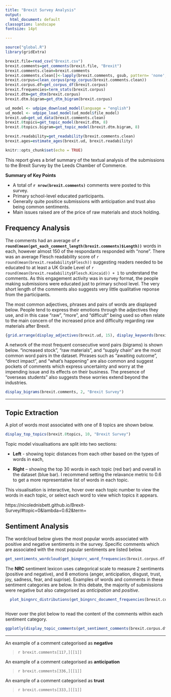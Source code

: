 ```yaml
---
title: "Brexit Survey Analysis"
output:
  html_document: default
classoption: landscape
fontsize: 14pt

---
```

```r
source("global.R")
library(gridExtra)

```

```r
brexit.file=read_csv("Brexit.csv")
brexit.comments=get_comments(brexit.file, "Brexit")
brexit.comments.clean=brexit.comments
brexit.comments.clean[]<-lapply(brexit.comments, gsub, pattern= 'none', replacement='')
brexit.corpus=clean_corpus(prep_corpus(brexit.comments.clean))
brexit.corpus.df=get_corpus_df(brexit.corpus)
brexit.frequencies=term_stats(brexit.corpus)
brexit.dtm=get_dtm(brexit.corpus)
brexit.dtm.bigram=get_dtm_bigram(brexit.corpus)

ud_model <- udpipe_download_model(language = "english")
ud_model <- udpipe_load_model(ud_model$file_model)
brexit.ud=get_ud_data(brexit.comments.clean)
brexit.8topics=get_topic_model(brexit.dtm, 8)
brexit.8topics.bigram=get_topic_model(brexit.dtm.bigram, 8)

brexit.readability=get_readability(brexit.comments.clean)
brexit.ages=estimate_ages(brexit.ud, brexit.readability)

```


```r
knitr::opts_chunk$set(echo = TRUE)
```

This report gives a brief summary of the textual analysis of the submissions to the Brexit Survey by the Leeds Chamber of Commerce. 

**Summary of Key Points**

  * A total of **`r nrow(brexit.comments)`** comments were posted to this survey.
  * Primary school-level educated participants.
  * Generally quite positice submissions with anticipation and trust also being common sentiments.
  * Main issues raised are of the price of raw materials and stock holding.
  


## Frequency Analysis

The comments had an average of **`r round(mean(get_each_comment_length(brexit.comments)$Length))`** words in each,  however almost 150 of the respondants responded with "none". There was an average Flesch readability score of `r round(mean(brexit.readability$Flesch))` suggesting readers needed to be educated to at least a UK Grade Level of `r round(mean(brexit.readability$Flesch.Kincaid)) + 1` to understand the comments. As this engagement activity was in survey format, the people making submissions were educated just to primary school level. The very short length of the comments also suggests very little qualitative reponse from the participants.

<!---
```r
summary(get_each_comment_length(brexit.comments)$Length)
```

```r
display_term_frequencies(brexit.frequencies, "Brexit Survey", 15 )
```
-->

The most common adjectives, phrases and pairs of words are displayed below. People tend to express their emotions through the adjectives they use, and in this case "raw", "more", and "difficult" being used so often relate to the main concern of the increased price and difficulty regarding raw materials after Brexit. 
```r
{grid.arrange(display_adjectives(brexit.ud, 15), display_keywords(brexit.ud, 15), ncol=2)}
```



A network of the most frequent consecutive word pairs (bigrams) is shown below. "increased stock", "raw materials", and "supply chain"
are the most common word pairs in the dataset. Phrases such as "awaiting outcome", "direct impact", and "what's happening" are also common and suggest pockets of comments which express uncertainty and worry at the impending issue and its effects on their business. The presence of "overseas students" also suggests these worries extend beyond the industries. 

```r
display_bigrams(brexit.comments, 2, "Brexit Survey")

```


***

## Topic Extraction

A plot of words most associated with one of 8 topics are shown below. 
<!---
Topic 8 is primarily about the technicalities of the application process with words such as "home office", "6 months", "application process", and "long tedious". Topic 6 is primarily about the lengthy application process and the costs associated with this, for example "paper work", "took long", "long expensive". 

A brief summary of those topics are:

Topic Number  | Common bigrams
-------- | ------------------
Topic 1  | mental health, blood sugars, life saving, self fund
Topic 2  | complete ban, trail hinting,
Topic 3  | funding needed, psychological support, available prescription, avoiding complications
Topic 4  | adult care, self management, managing condition
Topic 5  | long term, daughter diagnosed
Topic 6  | closed loop system, medical conditions, change diet, diabetes team
Topic 7  | healthcare, newly diagnosed
Topic 8  | basal insulin, checking blood, development type, weight gain
Topic 9  | postcode lottery, mental health, urine test
Topic 10  | nodeal brexit, quality of life, reassuring people, manage condition
--> 

<!---\begin{center}
\end{center}
![](Diabetes bigram topics.pdf)  


\begin{center}
\includegraphics{Diabetes bigram topics.pdf}
\end{center}
--> 

```r
display_top_topics(brexit.8topics, 10, "Brexit Survey")

```

<!--
```r
myColourHue= function(n=10) {
  hues = seq(15, 375, length = n + 1)
  hcl(h = hues, l = 45, c = 100)[1:n]
}
get_topic_wordcloud(brexit.8topics)
```
-->



Topic model visualisations are split into two sections:

  * **Left** - showing topic distances from each other based on the types of words in each,

  * **Right** – showing the top 30 words in each topic (red bar) and overall in the dataset (blue bar). I recommend setting the relavance metric to 0.6 to get a more representative list of words in each topic.

This visualisation is interactive, hover over each topic number to view the words in each topic, or select each word to view which topics it appears.  

https://nicolednisbett.github.io/Brexit-Survey/#topic=0&lambda=0.62&term=
<!--
```r
serVis(topicmodels2LDAvis(brexit.8topics), out.dir="a", open.browser = FALSE)
htmltools::includeHTML("a/index.html")
```

<head>
  <script src="a/d3.v3.js"></script>
  <script src="a/ldavis.js"></script>
  <link rel="stylesheet" type="text/css" href="a/lda.css">
</head>
<body>
  <div id = "mydiv"></div>
  <script>
    var vis = new LDAvis("#mydiv", "lda.json");
  </script>
</body>


<iframe width="1000" height="800" src="a/index.html" frameborder="0"></iframe>

-->


## Sentiment Analysis

The wordcloud below gives the most popular words associated with positive and negative sentiments in the survey. Specific comments
which are associated with the most popular sentiments are listed below.

```r
get_sentiments_wordcloud(get_bingnrc_word_frequencies(brexit.corpus.df, "bing"), "bing")
```



The  **NRC** sentiment lexicon uses categorical scale to measure 2 sentiments (positive and negative), and 8 emotions (anger, anticipation, disgust, trust, joy, sadness, fear, and suprise).
Examples of words and comments in these sentiment categories are below. In this debate, the majority of submissions were negative but also categorised as *anticipation* and *positive*. 

```r
  plot_bingnrc_distributions(get_bingnrc_document_frequencies(brexit.corpus,"nrc"), "Brexit Survey", "nrc")
  
```


Hover over the plot below to read the content of the comments within each sentiment category.

```r
ggplotly(display_topic_comments(get_sentiment_comments(brexit.corpus.df, brexit.comments, "nrc"), "Visa Debate"), width=1000, height = 600) %>% config(displayModeBar=FALSE) %>% hide_legend()
```


***


An example of a comment categorised as **negative**

  > `r brexit.comments[117,][[1]]`


An example of a comment categorised as **anticipation**

  > `r brexit.comments[336,][[1]]`


An example of a comment categorised as **trust**

  > `r brexit.comments[333,][[1]]`


